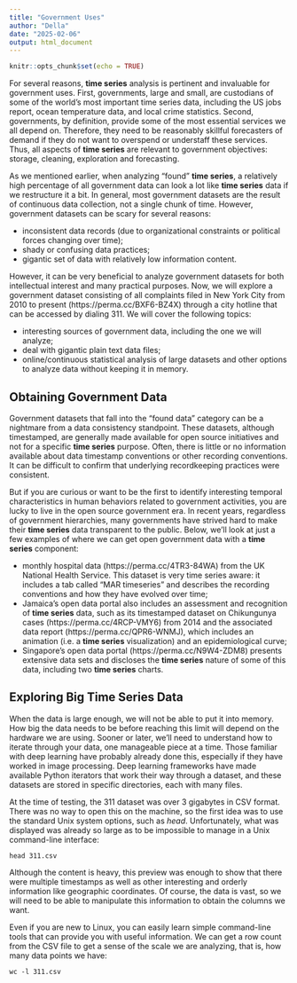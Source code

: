 ```yaml
---
title: "Government Uses"
author: "Della"
date: "2025-02-06"
output: html_document
---
```


```r
knitr::opts_chunk$set(echo = TRUE)
```

For several reasons, **time series** analysis is pertinent and invaluable for government uses. First, governments, large and small, are custodians of some of the world's most important time series data, including the US jobs report, ocean temperature data, and local crime statistics. Second, governments, by definition, provide some of the most essential services we all depend on. Therefore, they need to be reasonably skillful forecasters of demand if they do not want to overspend or understaff these services. Thus, all aspects of **time series** are relevant to government objectives: storage, cleaning, exploration and forecasting.

As we mentioned earlier, when analyzing "found" **time series**, a relatively high percentage of all government data can look a lot like **time series** data if we restructure it a bit. In general, most government datasets are the result of continuous data collection, not a single chunk of time. However, government datasets can be scary for several reasons:

- inconsistent data records (due to organizational constraints or political forces changing over time);
- shady or confusing data practices;
- gigantic set of data with relatively low information content.

However, it can be very beneficial to analyze government datasets for both intellectual interest and many practical purposes. Now, we will explore a government dataset consisting of all complaints filed in New York City from 2010 to present (https://perma.cc/BXF6-BZ4X) through a city hotline that can be accessed by dialing 311. We will cover the following topics:

- interesting sources of government data, including the one we will analyze;
- deal with gigantic plain text data files;
- online/continuous statistical analysis of large datasets and other options to analyze data without keeping it in memory.

## Obtaining Government Data

Government datasets that fall into the “found data” category can be a nightmare from a data consistency standpoint. These datasets, although timestamped, are generally made available for open source initiatives and not for a specific **time series** purpose. Often, there is little or no information available about data timestamp conventions or other recording conventions. It can be difficult to confirm that underlying recordkeeping practices were consistent.

But if you are curious or want to be the first to identify interesting temporal characteristics in human behaviors related to government activities, you are lucky to live in the open source government era. In recent years, regardless of government hierarchies, many governments have strived hard to make their **time series** data transparent to the public. Below, we'll look at just a few examples of where we can get open government data with a **time series** component:

- monthly hospital data (https://perma.cc/4TR3-84WA) from the UK National Health Service. This dataset is very time series aware: it includes a tab called "MAR timeseries" and describes the recording conventions and how they have evolved over time;
- Jamaica's open data portal also includes an assessment and recognition of **time series** data, such as its timestamped dataset on Chikungunya cases (https://perma.cc/4RCP-VMY6) from 2014 and the associated data report (https://perma.cc/QPR6-WNMJ), which includes an animation (i.e. a **time series** visualization) and an epidemiological curve;
- Singapore's open data portal (https://perma.cc/N9W4-ZDM8) presents extensive data sets and discloses the **time series** nature of some of this data, including two **time series** charts.

## Exploring Big Time Series Data

When the data is large enough, we will not be able to put it into memory. How big the data needs to be before reaching this limit will depend on the hardware we are using. Sooner or later, we'll need to understand how to iterate through your data, one manageable piece at a time. Those familiar with deep learning have probably already done this, especially if they have worked in image processing. Deep learning frameworks have made available Python iterators that work their way through a dataset, and these datasets are stored in specific directories, each with many files.

At the time of testing, the 311 dataset was over 3 gigabytes in CSV format. There was no way to open this on the machine, so the first idea was to use the standard Unix system options, such as *head*. Unfortunately, what was displayed was already so large as to be impossible to manage in a Unix command-line interface:

```Linux
head 311.csv
```

Although the content is heavy, this preview was enough to show that there were multiple timestamps as well as other interesting and orderly information like geographic coordinates. Of course, the data is vast, so we will need to be able to manipulate this information to obtain the columns we want.

Even if you are new to Linux, you can easily learn simple command-line tools that can provide you with useful information. We can get a row count from the CSV file to get a sense of the scale we are analyzing, that is, how many data points we have:

```Linux
wc -l 311.csv
```